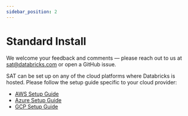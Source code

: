 ```yaml
---
sidebar_position: 2
---
```


# Standard Install

<Admonition type="note" title="Note">

We welcome your feedback and comments — please reach out to us at sat@databricks.com or open a GitHub issue.

</Admonition>

SAT can be set up on any of the cloud platforms where Databricks is hosted. Please follow the setup guide specific to your cloud provider:

- [AWS Setup Guide](./aws.mdx)
- [Azure Setup Guide](./azure.mdx)
- [GCP Setup Guide](./gcp.mdx)

